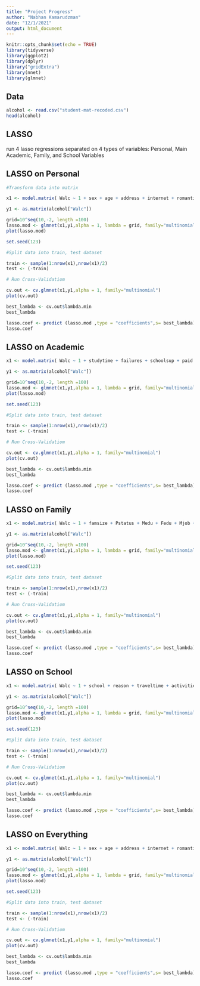 ```yaml
---
title: "Project Progress"
author: "Nabhan Kamarudzman"
date: "12/1/2021"
output: html_document
---
```


```r
knitr::opts_chunk$set(echo = TRUE)
library(tidyverse)
library(ggplot2)
library(dplyr)
library("gridExtra") 
library(nnet)
library(glmnet)
```

## Data

```r
alcohol <- read.csv("student-mat-recoded.csv")
head(alcohol)
```

## LASSO

run 4 lasso regressions separated on 4 types of variables: Personal, Main Academic, Family, and School Variables

## LASSO on Personal

```r

#Transform data into matrix

x1 <- model.matrix( Walc ~ 1 + sex + age + address + internet + romantic + health, alcohol)[,-1]

y1 <- as.matrix(alcohol["Walc"])

grid=10^seq(10,-2, length =100)
lasso.mod <- glmnet(x1,y1,alpha = 1, lambda = grid, family="multinomial")
plot(lasso.mod)

```

```r
set.seed(123)

#Split data into train, test dataset

train <- sample(1:nrow(x1),nrow(x1)/2)
test <- (-train)

# Run Cross-Validatiom

cv.out <- cv.glmnet(x1,y1,alpha = 1, family="multinomial")
plot(cv.out)

best_lambda <- cv.out$lambda.min
best_lambda

lasso.coef <- predict (lasso.mod ,type = "coefficients",s= best_lambda)
lasso.coef
```


## LASSO on Academic

```r

x1 <- model.matrix( Walc ~ 1 + studytime + failures + schoolsup + paid + nursery + higher + G1 + G2 + G3, alcohol)[,-1]

y1 <- as.matrix(alcohol["Walc"])

grid=10^seq(10,-2, length =100)
lasso.mod <- glmnet(x1,y1,alpha = 1, lambda = grid, family="multinomial")
plot(lasso.mod)
```

```r
set.seed(123)

#Split data into train, test dataset

train <- sample(1:nrow(x1),nrow(x1)/2)
test <- (-train)

# Run Cross-Validatiom

cv.out <- cv.glmnet(x1,y1,alpha = 1, family="multinomial")
plot(cv.out)

best_lambda <- cv.out$lambda.min
best_lambda

lasso.coef <- predict (lasso.mod ,type = "coefficients",s= best_lambda)
lasso.coef
```

## LASSO on Family

```r

x1 <- model.matrix( Walc ~ 1 + famsize + Pstatus + Medu + Fedu + Mjob + Fjob + guardian + famsup + famrel, alcohol)[,-1]

y1 <- as.matrix(alcohol["Walc"])

grid=10^seq(10,-2, length =100)
lasso.mod <- glmnet(x1,y1,alpha = 1, lambda = grid, family="multinomial")
plot(lasso.mod)
```


```r
set.seed(123)

#Split data into train, test dataset

train <- sample(1:nrow(x1),nrow(x1)/2)
test <- (-train)

# Run Cross-Validatiom

cv.out <- cv.glmnet(x1,y1,alpha = 1, family="multinomial")
plot(cv.out)

best_lambda <- cv.out$lambda.min
best_lambda

lasso.coef <- predict (lasso.mod ,type = "coefficients",s= best_lambda)
lasso.coef
```

## LASSO on School

```r

x1 <- model.matrix( Walc ~ 1 + school + reason + traveltime + activities + freetime + goout + absences, alcohol)[,-1]

y1 <- as.matrix(alcohol["Walc"])

grid=10^seq(10,-2, length =100)
lasso.mod <- glmnet(x1,y1,alpha = 1, lambda = grid, family="multinomial")
plot(lasso.mod)
```


```r
set.seed(123)

#Split data into train, test dataset

train <- sample(1:nrow(x1),nrow(x1)/2)
test <- (-train)

# Run Cross-Validatiom

cv.out <- cv.glmnet(x1,y1,alpha = 1, family="multinomial")
plot(cv.out)

best_lambda <- cv.out$lambda.min
best_lambda

lasso.coef <- predict (lasso.mod ,type = "coefficients",s= best_lambda)
lasso.coef
```

## LASSO on Everything

```r

x1 <- model.matrix( Walc ~ 1 + sex + age + address + internet + romantic + health + studytime + failures + schoolsup + paid + nursery + higher + G1 + G2 + G3 + famsize + Pstatus + Medu + Fedu + Mjob + Fjob + guardian + famsup + famrel + school + reason + traveltime + activities + freetime + goout + absences, alcohol)[,-1]

y1 <- as.matrix(alcohol["Walc"])

grid=10^seq(10,-2, length =100)
lasso.mod <- glmnet(x1,y1,alpha = 1, lambda = grid, family="multinomial")
plot(lasso.mod)

```

```r
set.seed(123)

#Split data into train, test dataset

train <- sample(1:nrow(x1),nrow(x1)/2)
test <- (-train)

# Run Cross-Validatiom

cv.out <- cv.glmnet(x1,y1,alpha = 1, family="multinomial")
plot(cv.out)

best_lambda <- cv.out$lambda.min
best_lambda

lasso.coef <- predict (lasso.mod ,type = "coefficients",s= best_lambda)
lasso.coef
```




